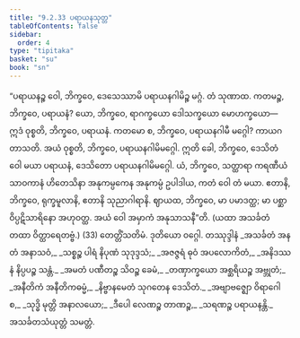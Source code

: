 ```yaml
---
title: "9.2.33 ပရာယနသုတ္တ"
tableOfContents: false
sidebar:
  order: 4
type: "tipitaka"
basket: "su"
book: "sn"
---
```



<DynamicBreadcrumb />

<Division number="409" book="sn" e="ch" v="18" p="340">

<Paragraph number="1741" book="sn">
“ပရာယနဉ္စ ဝေါ, ဘိက္ခဝေ, ဒေသေဿာမိ ပရာယနဂါမိဉ္စ မဂ္ဂံ. တံ သုဏာထ. ကတမဉ္စ, ဘိက္ခဝေ, ပရာယနံ? ယော, ဘိက္ခဝေ, ရာဂက္ခယော ဒေါသက္ခယော မောဟက္ခယော—  ဣဒံ ဝုစ္စတိ, ဘိက္ခဝေ, ပရာယနံ. ကတမော စ, ဘိက္ခဝေ, ပရာယနဂါမီ မဂ္ဂေါ? ကာယဂတာသတိ. အယံ ဝုစ္စတိ, ဘိက္ခဝေ, ပရာယနဂါမိမဂ္ဂေါ. ဣတိ ခေါ, ဘိက္ခဝေ, ဒေသိတံ ဝေါ မယာ ပရာယနံ, ဒေသိတော ပရာယနဂါမိမဂ္ဂေါ. ယံ, ဘိက္ခဝေ, သတ္ထာရာ ကရဏီယံ သာဝကာနံ ဟိတေသိနာ အနုကမ္ပကေန အနုကမ္ပံ ဥပါဒါယ, ကတံ ဝေါ တံ မယာ. ဧတာနိ, ဘိက္ခဝေ, ရုက္ခမူလာနိ, ဧတာနိ သုညာဂါရာနိ. ဈာယထ, ဘိက္ခဝေ, မာ ပမာဒတ္ထ; မာ ပစ္ဆာ ဝိပ္ပဋိသာရိနော အဟုဝတ္ထ. အယံ ဝေါ အမှာကံ အနုသာသနီ”တိ. (ယထာ အသင်္ခတံ တထာ ဝိတ္ထာရေတဗ္ဗံ.) (33)

</Paragraph>
</Division>

<Paragraph number="1742" type="center" book="sn">
တေတ္တိံသတိမံ.



</Paragraph>

<Paragraph number="1743" type="center" book="sn">
ဒုတိယော ဝဂ္ဂေါ.



</Paragraph>

<Paragraph number="1744" type="center" book="sn">
တဿုဒ္ဒါနံ


</Paragraph>

<Paragraph number="1745" type="verses" book="sn">
_အသင်္ခတံ အနတံ အနာသဝံ,_  
_သစ္စဉ္စ ပါရံ နိပုဏံ သုဒုဒ္ဒသံ;_  
_အဇဇ္ဇရံ ဓုဝံ အပလောကိတံ,_  
_အနိဒဿနံ နိပ္ပပဉ္စ သန္တံ._  

</Paragraph>

<Paragraph number="1746" type="verses" book="sn">
_အမတံ ပဏီတဉ္စ သိဝဉ္စ ခေမံ,_  
_တဏှာက္ခယော အစ္ဆရိယဉ္စ အဗ္ဘုတံ;_  
_အနီတိကံ အနီတိကဓမ္မံ,_  
_နိဗ္ဗာနမေတံ သုဂတေန ဒေသိတံ._  

</Paragraph>

<Paragraph number="1747" type="verses" book="sn">
_အဗျာဗဇ္ဈော ဝိရာဂေါ စ,_  
_သုဒ္ဓိ မုတ္တိ အနာလယော;_  
_ဒီပေါ လေဏဉ္စ တာဏဉ္စ,_  
_သရဏဉ္စ ပရာယနန္တိ._  


</Paragraph>

<Paragraph number="1748" type="center" book="sn">
အသင်္ခတသံယုတ္တံ သမတ္တံ.
</Paragraph>